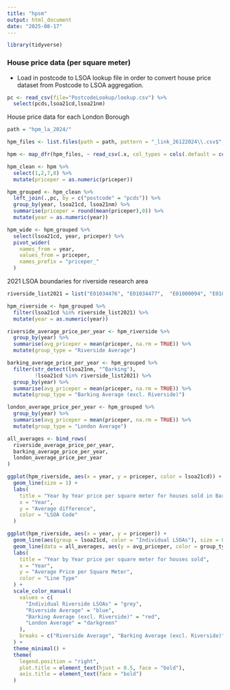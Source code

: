 ```yaml
---
title: "hpsm"
output: html_document
date: "2025-08-17"
---
```


```r
library(tidyverse)
```

### House price data (per square meter)

- Load in postcode to LSOA lookup file in order to convert house price dataset from Postcode to LSOA aggregation.
```r
pc <- read_csv(file="PostcodeLookup/lookup.csv") %>%
  select(pcds,lsoa21cd,lsoa21nm)
```

House price data  for each London Borough
```r
path = "hpm_la_2024/"

hpm_files <- list.files(path = path, pattern = "_link_26122024\\.csv$", full.names = TRUE)

hpm <- map_dfr(hpm_files, ~ read_csv(.x, col_types = cols(.default = col_character())))
```

```r
hpm_clean <- hpm %>%
  select(1,2,7,8) %>%
  mutate(priceper = as.numeric(priceper))
```

```r
hpm_grouped <- hpm_clean %>%
  left_join(.,pc, by = c("postcode" = "pcds")) %>%
  group_by(year, lsoa21cd, lsoa21nm) %>%
  summarise(priceper = round(mean(priceper),0)) %>%
  mutate(year = as.numeric(year))
```

```r
hpm_wide <- hpm_grouped %>%
  select(lsoa21cd, year, priceper) %>%
  pivot_wider(
    names_from = year,
    values_from = priceper,
    names_prefix = "priceper_"
  )
```


2021 LSOA boundaries for riverside research area
```r
riverside_list2021 = list("E01034476", "E01034477",  "E01000094", "E01000095", "E01034475","E01034478", "E01000093", "E01000091")
```

```r

hpm_riverside <- hpm_grouped %>%
  filter(lsoa21cd %in% riverside_list2021) %>%
  mutate(year = as.numeric(year)) 

riverside_average_price_per_year <- hpm_riverside %>%
  group_by(year) %>%
  summarise(avg_priceper = mean(priceper, na.rm = TRUE)) %>%
  mutate(group_type = "Riverside Average")

barking_average_price_per_year <- hpm_grouped %>%
  filter(str_detect(lsoa21nm, "^Barking"),
         !lsoa21cd %in% riverside_list2021) %>%
  group_by(year) %>%
  summarise(avg_priceper = mean(priceper, na.rm = TRUE)) %>%
  mutate(group_type = "Barking Average (excl. Riverside)")

london_average_price_per_year <- hpm_grouped %>%
  group_by(year) %>%
  summarise(avg_priceper = mean(priceper, na.rm = TRUE)) %>%
  mutate(group_type = "London Average")

all_averages <- bind_rows(
  riverside_average_price_per_year,
  barking_average_price_per_year,
  london_average_price_per_year
)


```

```r
ggplot(hpm_riverside, aes(x = year, y = priceper, color = lsoa21cd)) +
  geom_line(size = 1) +
  labs(
    title = "Year by Year price per square meter for houses sold in Barking Riverside",
    x = "Year",
    y = "Average difference",
    color = "LSOA Code"
  )
```


```r
ggplot(hpm_riverside, aes(x = year, y = priceper)) +
  geom_line(aes(group = lsoa21cd, color = "Individual LSOAs"), size = 0.5, alpha = 0.3) +
  geom_line(data = all_averages, aes(y = avg_priceper, color = group_type), size = 1.2, linetype = "solid") +
  labs(
    title = "Year by Year price per square meter for houses sold",
    x = "Year",
    y = "Average Price per Square Meter",
    color = "Line Type" 
  ) +
  scale_color_manual(
    values = c(
      "Individual Riverside LSOAs" = "grey",
      "Riverside Average" = "blue",
      "Barking Average (excl. Riverside)" = "red",
      "London Average" = "darkgreen"
    ),
    breaks = c("Riverside Average", "Barking Average (excl. Riverside)", "London Average", "Individual LSOAs")
  ) +
  theme_minimal() + 
  theme(
    legend.position = "right", 
    plot.title = element_text(hjust = 0.5, face = "bold"), 
    axis.title = element_text(face = "bold")
  )
```



